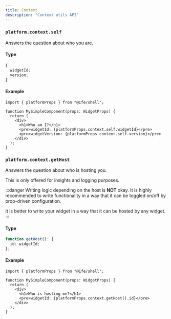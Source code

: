 ```yaml
---
title: Context
description: "Context utils API"
---
```


### `platform.context.self`

Answers the question about who you are.

#### Type

```ts
{
  widgetId;
  version;
}
```

#### Example

```tsx
import { platformProps } from "@1fe/shell";

function MySimpleComponent(props: WidgetProps) {
  return (
    <div>
      <h1>Who am I?</h1>
      <pre>widgetId: {platformProps.context.self.widgetId}</pre>
      <pre>widgetVersion: {platformProps.context.self.version}</pre>
    </div>
  );
}
```

### `platform.context.getHost`

Answers the question about who is hosting you.

This is only offered for insights and logging purposes.

:::danger
Writing logic depending on the host is **NOT** okay. It is highly recommended to write functionality in a way that it can be toggled on/off by prop-driven configuration.

It is better to write your widget in a way that it can be hosted by any widget.
:::

#### Type

```ts
function getHost(): {
  id: widgetId;
};
```

#### Example

```tsx
import { platformProps } from "@1fe/shell";

function MySimpleComponent(props: WidgetProps) {
  return (
    <div>
      <h1>Who is hosting me?</h1>
      <pre>widgetId: {platformProps.context.getHost().id}</pre>
    </div>
  );
}
```
